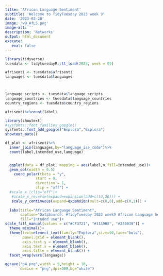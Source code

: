 ```yaml
---
title: 'African Language Sentiment'
subtitle: 'Welcome to TidyTuesday 2023 week 9'
date: '2023-02-28'
image: 'w9_AfLS.png'
image-alt: ''
description: 'Networks'
output: html_document
execute: 
   eval: false
---
```

```r
library(tidyverse)
tuesdata <- tidytuesdayR::tt_load(2023, week = 09)
```




```r
afrisenti <- tuesdata$afrisenti
languages <- tuesdata$languages



language_scripts <- tuesdata$language_scripts
language_countries <- tuesdata$language_countries
country_regions <- tuesdata$country_regions
```


```r
afrisenti%>%count(label)
```


```r
library(showtext)
#sysfonts::font_families_google()
sysfonts::font_add_google("Explora","Explora")
showtext_auto()
```



```r
df_plot <- afrisenti%>%
  inner_join(languages,by="language_iso_code")%>%
  count(label,intended_use,language) 


  ggplot(data = df_plot, mapping = aes(label,n,fill=intended_use))+
  geom_col(width = 0.5) 
    coord_polar(theta = "y",
              start = 0,
              direction = 1, 
              clip = "off") +
  #scale_x_(clip="off")+
   #scale_x_reverse(expand=expansion(add=c(10,20))) +
   scale_y_continuous(expand=expansion(mult=c(0,0),add=c(0,1))) +
  
  labs(title="African Language Sentiment",
       caption="DataSource: #TidyTuesday 2023 week9 African Language Sentiment\nDataViz: Federica Gazzelloni #30DayChartChallenge 2023 Day11 - Circular",
       fill="Inteded use")+
scale_fill_manual(values = c("#CF3721", "#31A9B8", "#258039")) +
  theme_minimal()+
  theme(text=element_text(family="Explora",size=90,face="bold"),
        panel.grid = element_blank(),
        axis.text.y = element_blank(),
        axis.text.x = element_blank(),
        axis.title = element_blank()) +
  facet_wrap(vars(language))

```

```r

ggsave("p4.png",width = 9,height = 10,
       device = "png",dpi=300,bg="white")
```





